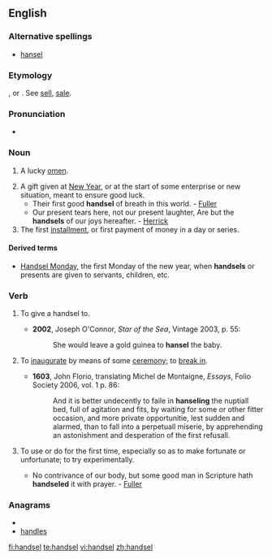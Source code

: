 ==English==

===Alternative spellings===
* [[hansel]]

===Etymology===
{{etyl|ang}} {{term|handselen}}, or {{etyl|non}} {{term|handsal}}.  See [[sell]], [[sale]].

===Pronunciation===
*{{a|UK}} {{IPA|/ˈhandsəl/}}

===Noun===
{{en-noun}}

# {{obsolete}} A lucky [[omen]].
# A gift given at [[New Year]], or at the start of some enterprise or new situation, meant to ensure good luck.
#*Their first good '''handsel''' of breath in this world. - [[Fuller]]
#*Our present tears here, not our present laughter, Are but the '''handsels''' of our joys hereafter. - [[Herrick]]
# The first [[installment]], or first payment of money in a day or series.

====Derived terms====
*[[Handsel Monday]], the first Monday of the new year, when '''handsels''' or presents are given to servants, children, etc.

===Verb===
{{en-verb|handsel|l|ed}}

#{{transitive}} To give a handsel to.
#*'''2002''', Joseph O'Connor, ''Star of the Sea'', Vintage 2003, p. 55:
#*:She would leave a gold guinea to '''hansel''' the baby.
# {{transitive}} To [[inaugurate]] by means of some [[ceremony]]; to [[break in]].
#*'''1603''', John Florio, translating Michel de Montaigne, ''Essays'', Folio Society 2006, vol. 1 p. 86:
#*:And it is better undecently to faile in '''hanseling''' the nuptiall bed, full of agitation and fits, by waiting for some or other fitter occasion, and more private opportunitie, lest sudden and alarmed, than to fall into a perpetuall miserie, by apprehending an astonishment and desperation of the first refusall.
#{{transitive}} To use or do for the first time, especially so as to make fortunate or unfortunate; to try experimentally.
#*No contrivance of our body, but some good man in Scripture hath '''handseled''' it with prayer. - [[Fuller]]

===Anagrams===
* {{alphagram|adehlns}}
* [[handles#English|handles]]

[[fi:handsel]]
[[te:handsel]]
[[vi:handsel]]
[[zh:handsel]]